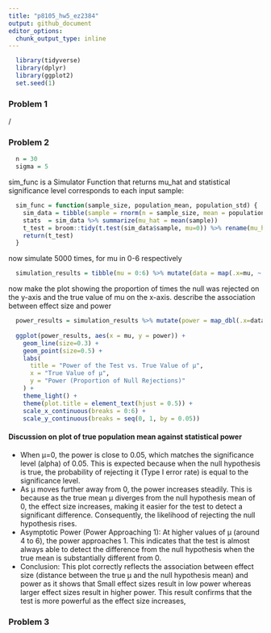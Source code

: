 ```yaml
---
title: "p8105_hw5_ez2384"
output: github_document
editor_options: 
  chunk_output_type: inline
---
```


```r

  library(tidyverse)
  library(dplyr)
  library(ggplot2)
  set.seed(1)

```

### Problem 1
  /

### Problem 2
```r
  
  n = 30
  sigma = 5

```

sim_func is a Simulator Function that returns mu_hat and statistical significance level corresponds to each input sample:
```r

  sim_func = function(sample_size, population_mean, population_std) {
    sim_data = tibble(sample = rnorm(n = sample_size, mean = population_mean, sd = population_std))
    stats  = sim_data %>% summarize(mu_hat = mean(sample))
    t_test = broom::tidy(t.test(sim_data$sample, mu=0)) %>% rename(mu_hat = estimate) %>% select(mu_hat, p.value)
    return(t_test)
  }

```

now simulate 5000 times, for mu in 0-6 respectively
```r

  simulation_results = tibble(mu = 0:6) %>% mutate(data = map(.x=mu, ~ rerun(5000, sim_func(sample_size=n, population_mean=.x, population_std=sigma)) %>% bind_rows()))

```

now make the plot showing the proportion of times the null was rejected on the y-axis and the true value of mu on the x-axis.
describe the association between effect size and power
```r

  power_results = simulation_results %>% mutate(power = map_dbl(.x=data, ~ mean(.x$p.value < 0.05))) %>% select(mu, power)
  
  ggplot(power_results, aes(x = mu, y = power)) +
    geom_line(size=0.3) +
    geom_point(size=0.5) +
    labs(
      title = "Power of the Test vs. True Value of μ",
      x = "True Value of μ",
      y = "Power (Proportion of Null Rejections)"
    ) +
    theme_light() +
    theme(plot.title = element_text(hjust = 0.5)) +
    scale_x_continuous(breaks = 0:6) +
    scale_y_continuous(breaks = seq(0, 1, by = 0.05))

```

#### Discussion on plot of true population mean against statistical power   
- When μ=0, the power is close to 0.05, which matches the significance level (alpha) of 0.05. This is expected because when the null hypothesis is true, the probability of rejecting it (Type I error rate) is equal to the significance level.    
- As μ moves further away from 0, the power increases steadily. This is because as the true mean μ diverges from the null hypothesis mean of 0, the effect size increases, making it easier for the test to detect a significant difference. Consequently, the likelihood of rejecting the null hypothesis rises.    
- Asymptotic Power (Power Approaching 1): At higher values of μ (around 4 to 6), the power approaches 1. This indicates that the test is almost always able to detect the difference from the null hypothesis when the true mean is substantially different from 0.   
- Conclusion: This plot correctly reflects the association between effect size (distance between the true μ and the null hypothesis mean) and power as it shows that 
Small effect sizes result in low power whereas larger effect sizes result in higher power. This result confirms that the test is more powerful as the effect size increases,


### Problem 3